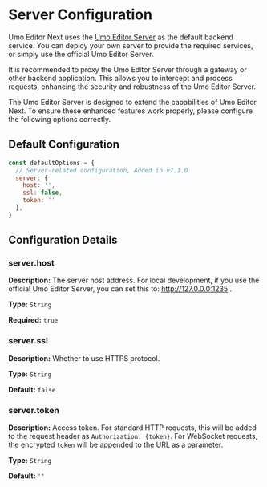 # Server Configuration

Umo Editor Next uses the [Umo Editor Server](../server) as the default backend service. You can deploy your own server to provide the required services, or simply use the official Umo Editor Server.

It is recommended to proxy the Umo Editor Server through a gateway or other backend application. This allows you to intercept and process requests, enhancing the security and robustness of the Umo Editor Server.

The Umo Editor Server is designed to extend the capabilities of Umo Editor Next. To ensure these enhanced features work properly, please configure the following options correctly.

## Default Configuration

```js
const defaultOptions = {
  // Server-related configuration, Added in v7.1.0
  server: {
    host: '',
    ssl: false,
    token: ''
  },
}
```

## Configuration Details

### server.host

**Description:** The server host address. For local development, if you use the official Umo Editor Server, you can set this to: http://127.0.0.0:1235 .

**Type:** `String`

**Required:** `true`

### server.ssl

**Description:** Whether to use HTTPS protocol.

**Type:** `String`

**Default:** `false`

### server.token

**Description:** Access token. For standard HTTP requests, this will be added to the request header as `Authorization: {token}`. For WebSocket requests, the encrypted `token` will be appended to the URL as a parameter.

**Type:** `String`

**Default:** `''`
